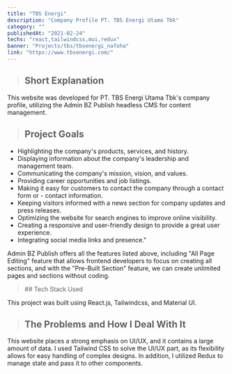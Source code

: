 ```yaml
---
title: "TBS Energi"
description: "Company Profile PT. TBS Energi Utama Tbk"
category: ""
publishedAt: "2021-02-24"
techs: "react,tailwindcss,mui,redux"
banner: "Projects/tbs/tbsenergi_nafoha"
link: "https://www.tbsenergi.com/"
---
```


> ## Short Explanation

This website was developed for PT. TBS Energi Utama Tbk's company profile, utilizing the Admin BZ Publish headless CMS for content management.

> ## Project Goals

- Highlighting the company's products, services, and history.
- Displaying information about the company's leadership and management team.
- Communicating the company's mission, vision, and values.
- Providing career opportunities and job listings.
- Making it easy for customers to contact the company through a contact form or - contact information.
- Keeping visitors informed with a news section for company updates and press releases.
- Optimizing the website for search engines to improve online visibility.
- Creating a responsive and user-friendly design to provide a great user experience.
- Integrating social media links and presence."

Admin BZ Publish offers all the features listed above, including "All Page Editing" feature that allows frontend developers to focus on creating all sections, and with the "Pre-Built Section" feature, we can create unlimited pages and sections without coding.

<blockquote className="with-icons">
  ## Tech Stack Used
  <div className="not-prose mt-2">
    <TechIcons techs={["react", "tailwindcss", "mui", "redux"]} />
  </div>
</blockquote>

This project was built using React.js, Tailwindcss, and Material UI.

> ## The Problems and How I Deal With It

This website places a strong emphasis on UI/UX, and it contains a large amount of data. I used Tailwind CSS to solve the UI/UX part, as its flexibility allows for easy handling of complex designs. In addition, I utilized Redux to manage state and pass it to other components.
